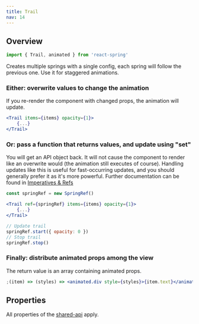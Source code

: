 ```yaml
---
title: Trail
nav: 14
---
```


## Overview

```js
import { Trail, animated } from 'react-spring'
```

Creates multiple springs with a single config, each spring will follow the previous one. Use it for staggered animations.

### Either: overwrite values to change the animation

If you re-render the component with changed props, the animation will update.

```jsx
<Trail items={items} opacity={1}>
    {...}
</Trail>
```

### Or: pass a function that returns values, and update using "set"

You will get an API object back. It will not cause the component to render like an overwrite would (the animation still executes of course). Handling updates like this is useful for fast-occurring updates, and you should generally prefer it as it's more powerful. Further documentation can be found in [Imperatives & Refs](http://localhost:3000/common/imperatives-and-refs#api-methods)

```jsx
const springRef = new SpringRef()

<Trail ref={springRef} items={items} opacity={1}>
    {...}
</Trail>

// Update trail
springRef.start({ opacity: 0 })
// Stop trail
springRef.stop()
```

### Finally: distribute animated props among the view

The return value is an array containing animated props.

```jsx
;(item) => (styles) => <animated.div style={styles}>{item.text}</animated.div>
```

## Properties

All properties of the [shared-api](/docs/hooks/api) apply.
